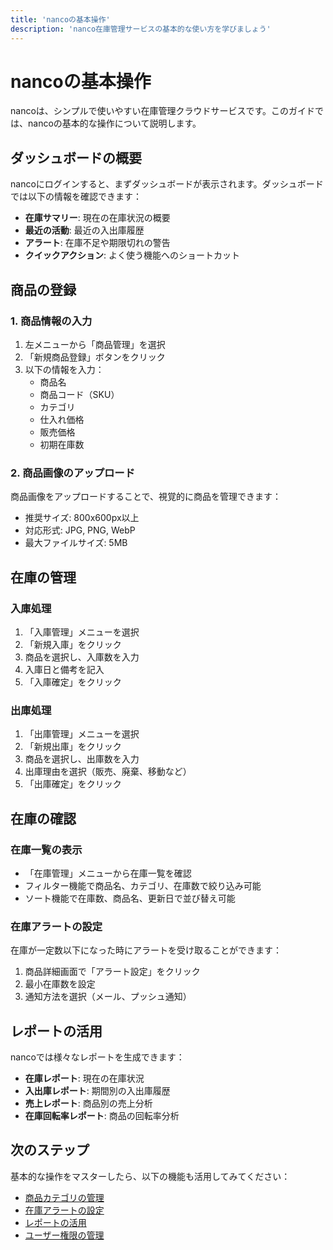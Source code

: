 ```yaml
---
title: 'nancoの基本操作'
description: 'nanco在庫管理サービスの基本的な使い方を学びましょう'
---
```


# nancoの基本操作

nancoは、シンプルで使いやすい在庫管理クラウドサービスです。このガイドでは、nancoの基本的な操作について説明します。

## ダッシュボードの概要

nancoにログインすると、まずダッシュボードが表示されます。ダッシュボードでは以下の情報を確認できます：

- **在庫サマリー**: 現在の在庫状況の概要
- **最近の活動**: 最近の入出庫履歴
- **アラート**: 在庫不足や期限切れの警告
- **クイックアクション**: よく使う機能へのショートカット

## 商品の登録

### 1. 商品情報の入力

1. 左メニューから「商品管理」を選択
2. 「新規商品登録」ボタンをクリック
3. 以下の情報を入力：
   - 商品名
   - 商品コード（SKU）
   - カテゴリ
   - 仕入れ価格
   - 販売価格
   - 初期在庫数

### 2. 商品画像のアップロード

商品画像をアップロードすることで、視覚的に商品を管理できます：

- 推奨サイズ: 800x600px以上
- 対応形式: JPG, PNG, WebP
- 最大ファイルサイズ: 5MB

## 在庫の管理

### 入庫処理

1. 「入庫管理」メニューを選択
2. 「新規入庫」をクリック
3. 商品を選択し、入庫数を入力
4. 入庫日と備考を記入
5. 「入庫確定」をクリック

### 出庫処理

1. 「出庫管理」メニューを選択
2. 「新規出庫」をクリック
3. 商品を選択し、出庫数を入力
4. 出庫理由を選択（販売、廃棄、移動など）
5. 「出庫確定」をクリック

## 在庫の確認

### 在庫一覧の表示

- 「在庫管理」メニューから在庫一覧を確認
- フィルター機能で商品名、カテゴリ、在庫数で絞り込み可能
- ソート機能で在庫数、商品名、更新日で並び替え可能

### 在庫アラートの設定

在庫が一定数以下になった時にアラートを受け取ることができます：

1. 商品詳細画面で「アラート設定」をクリック
2. 最小在庫数を設定
3. 通知方法を選択（メール、プッシュ通知）

## レポートの活用

nancoでは様々なレポートを生成できます：

- **在庫レポート**: 現在の在庫状況
- **入出庫レポート**: 期間別の入出庫履歴
- **売上レポート**: 商品別の売上分析
- **在庫回転率レポート**: 商品の回転率分析

## 次のステップ

基本的な操作をマスターしたら、以下の機能も活用してみてください：

- [商品カテゴリの管理](/manual/categories)
- [在庫アラートの設定](/manual/alerts)
- [レポートの活用](/manual/reports)
- [ユーザー権限の管理](/manual/users)

